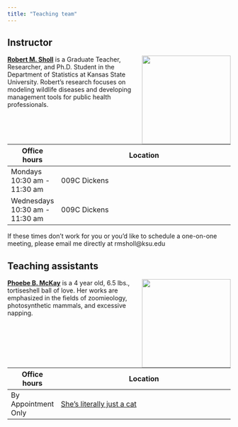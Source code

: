 ```yaml
---
title: "Teaching team"
---
```


## Instructor

![](images/team/robert.png){style="float:right;padding: 0 0 0 10px;" fig-alt="Headshot of Robert Sholl" width="200"}

[**Robert M. Sholl**](https://rmshksu.github.io) is a Graduate Teacher, Researcher, and Ph.D. Student in the Department of Statistics at Kansas State University. Robert's research focuses on modeling wildlife diseases and developing management tools for public health professionals. 

| Office hours                   | Location                                                                                                                 |
|--------------------------------|--------------------------------------------------------------------------------------------------------------------------|
| Mondays 10:30 am - 11:30 am    | 009C Dickens                                                                                                             |
| Wednesdays 10:30 am - 11:30 am | 009C Dickens                                                                                                             |

If these times don't work for you or you'd like to schedule a one-on-one meeting, please email me directly at rmsholl@ksu.edu

## Teaching assistants

![](images/team/phoebe.png){style="float:right;padding: 0 0 0 10px;" fig-alt="Headshot of Phoebe B. McKay" width="200"}

[**Phoebe B. McKay**](images/team/phoebe2.jpeg) is a 4 year old, 6.5 lbs., tortiseshell ball of love. Her works are emphasized in the fields of zoomieology, photosynthetic mammals, and excessive napping.

| Office hours                   | Location                                                                                                                 |
|--------------------------------|--------------------------------------------------------------------------------------------------------------------------|
| By Appointment Only            | [She's literally just a cat](images/team/phoebe1.PNG)                                                                    |

